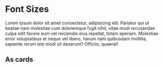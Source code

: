 
<Meta title='Design Tokens/Font Sizes' />

# Font Sizes

Lorem ipsum dolor sit amet consectetur, adipisicing elit. Pariatur qui ut
beatae nam molestiae cum doloremque fugit nihil, vitae modi recusandae culpa
odit facere eum vel reiciendis eius repellat, totam aperiam. Molestiae error
voluptatibus et neque vel libero, harum nam quibusdam mollitia, sapiente rerum
iste modi sit deserunt? Officiis, quaerat!

<DesignTokenDocBlock categoryName='Font Sizes' />

## As cards

<DesignTokenDocBlock categoryName='Font Sizes' viewType='card' />
